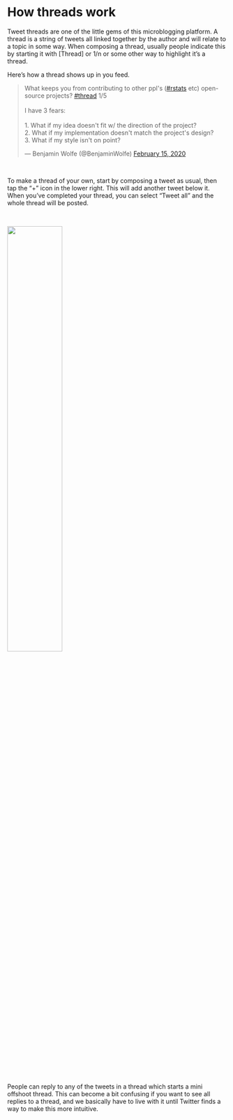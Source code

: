 # How threads work

Tweet threads are one of the little gems of this microblogging platform. A thread is a string of tweets all linked together by the author and will relate to a topic in some way. When composing a thread, usually people indicate this by starting it with [Thread] or 1/n or some other way to highlight it's a thread. 

Here's how a thread shows up in you feed. 


<blockquote class="twitter-tweet"><p lang="en" dir="ltr">What keeps you from contributing to other ppl&#39;s (<a href="https://twitter.com/hashtag/rstats?src=hash&amp;ref_src=twsrc%5Etfw">#rstats</a> etc) open-source projects? <a href="https://twitter.com/hashtag/thread?src=hash&amp;ref_src=twsrc%5Etfw">#thread</a> 1/5<br><br>I have 3 fears:<br><br>1. What if my idea doesn&#39;t fit w/ the direction of the project?<br>2. What if my implementation doesn&#39;t match the project&#39;s design?<br>3. What if my style isn&#39;t on point?</p>&mdash; Benjamin Wolfe (@BenjaminWolfe) <a href="https://twitter.com/BenjaminWolfe/status/1228697624087318529?ref_src=twsrc%5Etfw">February 15, 2020</a></blockquote> <script async src="https://platform.twitter.com/widgets.js" charset="utf-8"></script>

<br>

To make a thread of your own, start by composing a tweet as usual, then tap the "+" icon in the lower right. This will add another tweet below it. When you've completed your thread, you can select "Tweet all" and the whole thread will be posted. 

<br>

![](images/tweet_thread_make.jpg){width=50%}


People can reply to any of the tweets in a thread which starts a mini offshoot thread. This can become a bit confusing if you want to see all replies to a thread, and we basically have to live with it until Twitter finds a way to make this more intuitive. 
